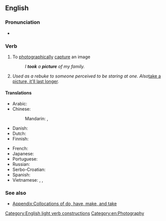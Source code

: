 ==English==

===Pronunciation===
* {{audio|en|En-au-take a picture.ogg|Audio (AU)}}

===Verb===
{{en-verb|head=[[take]] a [[picture]]|takes a picture|taking a picture|took a picture|taken a picture}}

# {{lb|en|idiomatic}} To [[photographically]] [[capture]] an image
#: ''I '''took''' a '''picture''' of my family.''
# {{lb|en|informal}} ''Used as a rebuke to someone perceived to be staring at one. Also ''[[take a picture, it'll last longer]].

====Translations====
{{trans-top|capture an image}}
* Arabic: {{t|ar|اِلْتَقَطَ صُورَةً}}
* Chinese:
*: Mandarin: {{t+|cmn|照相|tr=zhàoxiàng|sc=Hani}}, {{t+|cmn|拍照|tr=pāizhào|sc=Hani}}
* Danish: {{t-needed|da}}
* Dutch: {{t-needed|nl}}
* Finnish: {{t|fi|[[ottaa]] [[kuva]]}}
{{trans-mid}}
* French: {{t+|fr|prendre en photo}}
* Japanese: {{t+|ja|撮る|tr=とる, toru}}
* Portuguese: {{t|pt|tirar foto}}
* Russian: {{t|ru|сделать фото|tr=cdelat' foto}}
* Serbo-Croatian: {{t-needed|sh}}
* Spanish: {{t|es|hacer una fotografía}}
* Vietnamese: {{t|vi|chụp hình}}, {{t+|vi|chụp ảnh}}, {{t+|vi|chụp}}
{{trans-bottom}}

===See also===
* [[Appendix:Collocations of do, have, make, and take]]

[[Category:English light verb constructions]]
[[Category:en:Photography]]